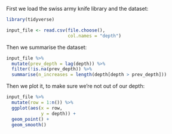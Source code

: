 First we load the swiss army knife library and the dataset:
```r
library(tidyverse)

input_file <- read.csv(file.choose(),
                       col.names = "depth") 
```

Then we summarise the dataset:
```r
input_file %>%
  mutate(prev_depth = lag(depth)) %>%
  filter(!is.na(prev_depth)) %>%
  summarise(n_increases = length(depth[depth > prev_depth]))
```

Then we plot it, to make sure we're not out of our depth:
```r
input_file %>%
  mutate(row = 1:n()) %>%
  ggplot(aes(x = row,
             y = depth)) +
  geom_point() +
  geom_smooth()
```



